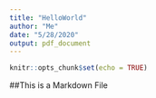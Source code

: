 ```yaml
---
title: "HelloWorld"
author: "Me"
date: "5/28/2020"
output: pdf_document
---
```


```r
knitr::opts_chunk$set(echo = TRUE)
```

##This is a Markdown File